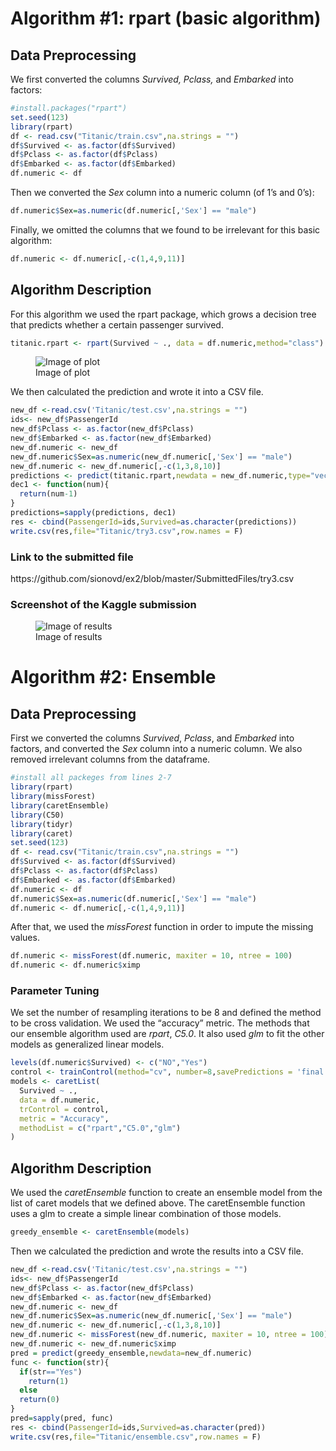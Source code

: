 # Algorithm \#1: rpart (basic algorithm)

## Data Preprocessing 
We first converted the columns _Survived, Pclass,_ and _Embarked_ into factors:

```r
#install.packages("rpart")
set.seed(123)
library(rpart)
df <- read.csv("Titanic/train.csv",na.strings = "")
df$Survived <- as.factor(df$Survived)
df$Pclass <- as.factor(df$Pclass)
df$Embarked <- as.factor(df$Embarked)
df.numeric <- df
```
Then we converted the _Sex_ column into a numeric column (of 1's and 0's):
```r
df.numeric$Sex=as.numeric(df.numeric[,'Sex'] == "male")
```
Finally, we omitted the columns that we found to be irrelevant for this basic algorithm:
```r
df.numeric <- df.numeric[,-c(1,4,9,11)]
```

## Algorithm Description
For this algorithm we used the rpart package, which grows a decision tree that predicts whether a certain passenger survived.
```r
titanic.rpart <- rpart(Survived ~ ., data = df.numeric,method="class")
```
![Image of plot](https://github.com/sionovd/Titanic-Assignment/blob/master/images/Rplot.png)

We then calculated the prediction and wrote it into a CSV file.
```r
new_df <-read.csv('Titanic/test.csv',na.strings = "")
ids<- new_df$PassengerId
new_df$Pclass <- as.factor(new_df$Pclass)
new_df$Embarked <- as.factor(new_df$Embarked)
new_df.numeric <- new_df
new_df.numeric$Sex=as.numeric(new_df.numeric[,'Sex'] == "male")
new_df.numeric <- new_df.numeric[,-c(1,3,8,10)]
predictions <- predict(titanic.rpart,newdata = new_df.numeric,type="vector")
dec1 <- function(num){
  return(num-1)
}
predictions=sapply(predictions, dec1)
res <- cbind(PassengerId=ids,Survived=as.character(predictions))
write.csv(res,file="Titanic/try3.csv",row.names = F)
```

### Link to the submitted file
https://github.com/sionovd/ex2/blob/master/SubmittedFiles/try3.csv

### Screenshot of the Kaggle submission
![Image of results](https://github.com/sionovd/Titanic-Assignment/blob/master/images/rpart.PNG)

# Algorithm \#2: Ensemble

## Data Preprocessing 

First we converted the columns _Survived_, _Pclass_, and _Embarked_ into factors, and converted the _Sex_ column into a numeric column.
We also removed irrelevant columns from the dataframe.
```r
#install all packeges from lines 2-7
library(rpart)
library(missForest)
library(caretEnsemble)
library(C50)
library(tidyr)
library(caret)
set.seed(123)
df <- read.csv("Titanic/train.csv",na.strings = "")
df$Survived <- as.factor(df$Survived)
df$Pclass <- as.factor(df$Pclass)
df$Embarked <- as.factor(df$Embarked)
df.numeric <- df
df.numeric$Sex=as.numeric(df.numeric[,'Sex'] == "male")
df.numeric <- df.numeric[,-c(1,4,9,11)]
```

After that, we used the _missForest_ function in order to impute the missing values.
```r
df.numeric <- missForest(df.numeric, maxiter = 10, ntree = 100)
df.numeric <- df.numeric$ximp
```

### Parameter Tuning

We set the number of resampling iterations to be 8 and defined the method to be cross validation. We used the "accuracy" metric.
The methods that our ensemble algorithm used are _rpart_, _C5.0_. It also used _glm_ to fit the other models as generalized linear models. 
```r
levels(df.numeric$Survived) <- c("NO","Yes")
control <- trainControl(method="cv", number=8,savePredictions = 'final',classProbs = TRUE)
models <- caretList(
  Survived ~ .,
  data = df.numeric,
  trControl = control,
  metric = "Accuracy",
  methodList = c("rpart","C5.0","glm")
)
```

## Algorithm Description

We used the _caretEnsemble_ function to create an ensemble model from the list of caret models that we defined above. 
The caretEnsemble function uses a glm to create a simple linear combination of those models.
```r
greedy_ensemble <- caretEnsemble(models)
```

Then we calculated the prediction and wrote the results into a CSV file.
```r
new_df <-read.csv('Titanic/test.csv',na.strings = "")
ids<- new_df$PassengerId
new_df$Pclass <- as.factor(new_df$Pclass)
new_df$Embarked <- as.factor(new_df$Embarked)
new_df.numeric <- new_df
new_df.numeric$Sex=as.numeric(new_df.numeric[,'Sex'] == "male")
new_df.numeric <- new_df.numeric[,-c(1,3,8,10)]
new_df.numeric <- missForest(new_df.numeric, maxiter = 10, ntree = 100)
new_df.numeric <- new_df.numeric$ximp
pred = predict(greedy_ensemble,newdata=new_df.numeric)
func <- function(str){
  if(str=="Yes")
    return(1)
  else
  return(0)
}
pred=sapply(pred, func)
res <- cbind(PassengerId=ids,Survived=as.character(pred))
write.csv(res,file="Titanic/ensemble.csv",row.names = F)
```
